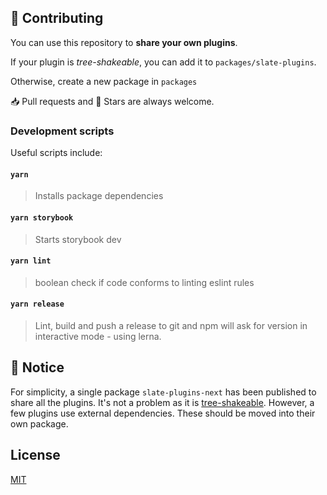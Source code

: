 
<Meta title="Docs/Contributing" />

## 👏 Contributing

You can use this repository to **share your own plugins**.

If your plugin is _tree-shakeable_, you can add it to `packages/slate-plugins`.

Otherwise, create a new package in `packages`

📥 Pull requests and 🌟 Stars are always welcome.

### Development scripts

Useful scripts include:

#### `yarn`

> Installs package dependencies

#### `yarn storybook`

> Starts storybook dev

#### `yarn lint`

> boolean check if code conforms to linting eslint rules

#### `yarn release`

> Lint, build and push a release to git and npm will ask for version in interactive mode - using lerna.

## 📝 Notice

For simplicity, a single package `slate-plugins-next` has been published to share all the plugins.
It's not a problem as it is [tree-shakeable](https://bundlephobia.com/result?p=slate-plugins-next). However, a few plugins use external dependencies.
These should be moved into their own package.

## License

[MIT](LICENSE)